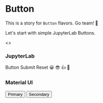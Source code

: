 




<Meta title="JupyterLab/Buttons" component={Button} />

# Button

This is a story for `Button` flavors. Go team! 🚀

Let's start with simple JupyterLab Buttons.

<Canvas>
  <Story name="JupyterLab">
    <>
      <H3>JupyterLab</H3>
      <JLButton onClick={action('jupyterlab clicked')} type="button">
        Button
      </JLButton>
      <Spacer />
      <JLButton onClick={action('jupyterlab clicked')} type="submit">
        Submit
      </JLButton>
      <Spacer />
      <JLButton onClick={action('jupyterlab clicked')} type="reset">
        Reset
      </JLButton>
      <Spacer />
      <JLButton onClick={action('jupyterlab clicked')}>
        <span role="img" aria-label="so cool">
          😀 😎 👍 💯
        </span>
      </JLButton>
    </>
    <ThemeProvider theme={muiLightTheme}>
      <CssBaseline />
      <H3>Material UI</H3>
      <Button variant="contained" color="primary" onClick={action('material ui clicked')}>
        Primary
      </Button>
      <Spacer />
      <Button variant="contained" color="secondary" onClick={action('material ui clicked')}>
        Secondary
      </Button>
    </ThemeProvider>
  </Story>
</Canvas>

